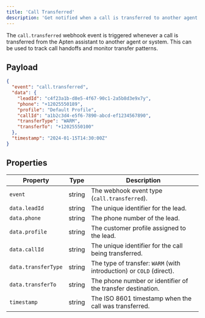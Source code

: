 ```yaml
---
title: 'Call Transferred'
description: 'Get notified when a call is transferred to another agent or system'
---
```


The `call.transferred` webhook event is triggered whenever a call is transferred from the Apten assistant to another agent or system. This can be used to track call handoffs and monitor transfer patterns.

## Payload

```json
{
  "event": "call.transferred",
  "data": {
    "leadId": "c4f23a1b-d8e5-4f67-90c1-2a5b8d3e9x7y",
    "phone": "+12025550189",
    "profile": "Default Profile",
    "callId": "a1b2c3d4-e5f6-7890-abcd-ef1234567890",
    "transferType": "WARM",
    "transferTo": "+12025550100"
  },
  "timestamp": "2024-01-15T14:30:00Z"
}
```

## Properties

| Property            | Type   | Description                                                          |
| ------------------- | ------ | -------------------------------------------------------------------- |
| `event`             | string | The webhook event type (`call.transferred`).                         |
| `data.leadId`       | string | The unique identifier for the lead.                                  |
| `data.phone`        | string | The phone number of the lead.                                        |
| `data.profile`      | string | The customer profile assigned to the lead.                           |
| `data.callId`       | string | The unique identifier for the call being transferred.                |
| `data.transferType` | string | The type of transfer: `WARM` (with introduction) or `COLD` (direct). |
| `data.transferTo`   | string | The phone number or identifier of the transfer destination.          |
| `timestamp`         | string | The ISO 8601 timestamp when the call was transferred.                |
